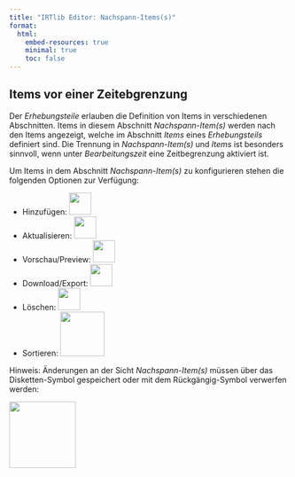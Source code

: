 ```yaml
---
title: "IRTlib Editor: Nachspann-Items(s)"
format:
  html:
    embed-resources: true
    minimal: true 
    toc: false
---
```


## Items vor einer Zeitebgrenzung

Der *Erhebungsteile* erlauben die Definition von Items in verschiedenen Abschnitten. Items in diesem Abschnitt *Nachspann-Item(s)* werden nach den Items angezeigt, welche im Abschnitt *Items* eines *Erhebungsteils* definiert sind. Die Trennung in *Nachspann-Item(s)* und *Items* ist besonders sinnvoll, wenn unter *Bearbeitungszeit* eine Zeitbegrenzung aktiviert ist. 

Um Items in dem Abschnitt *Nachspann-Item(s)*  zu konfigurieren stehen die folgenden Optionen zur Verfügung: 

* Hinzufügen: ![](img/screenshot-add-project-plus-icon.png){width="40"}
* Aktualisieren: ![](img/screenshot-update-item-icon-01.png){width="40"}
* Vorschau/Preview: ![](img/screenshot-preview-icon-01.png){width="40"}
* Download/Export: ![](img/screenshot-download-item-icon-01.png){width="40"}
* Löschen: ![](img/screenshot-delete-item-icon-01.png){width="40"}
* Sortieren: ![](img/screenshot-sort-items-icon-01.png){width="80"}
 
Hinweis: Änderungen an der Sicht *Nachspann-Item(s)* müssen über das Disketten-Symbol gespeichert oder mit dem Rückgängig-Symbol verwerfen werden:

![](img/screenshot-icons-undo-and-save-01.png){width="120" fig-align="left"}


